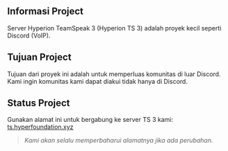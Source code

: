 ## Informasi Project
Server Hyperion TeamSpeak 3 (Hyperion TS 3) adalah proyek kecil seperti Discord (VoIP).

## Tujuan Project
Tujuan dari proyek ini adalah untuk memperluas komunitas di luar Discord. Kami ingin komunitas kami dapat diakui tidak hanya di Discord.

## Status Project
Gunakan alamat ini untuk bergabung ke server TS 3 kami: [ts.hyperfoundation.xyz](ts3server:/ts.hyperfoundation.xyz)

> *Kami akan selalu memperbaharui alamatnya jika ada perubahan.*
